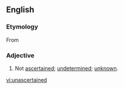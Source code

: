 ==English==

===Etymology===
From {{prefix|un|ascertained}}

===Adjective===
{{en-adj}}
# Not [[ascertained]]; [[undetermined]]; [[unknown]].

[[vi:unascertained]]